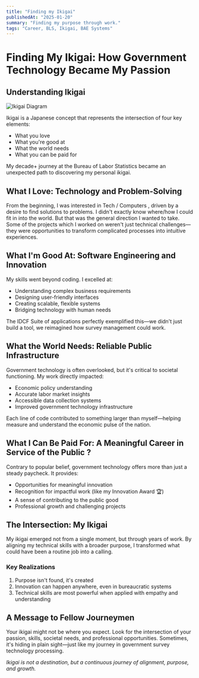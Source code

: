 ---
title: "Finding my Ikigai"
publishedAt: "2025-01-20"
summary: "Finding my purpose through work."
tags: "Career, BLS, Ikigai, BAE Systems"
---

# Finding My Ikigai: How Government Technology Became My Passion

## Understanding Ikigai

![Ikigai Diagram](./photos/ikigai.png)

Ikigai is a Japanese concept that represents the intersection of four key elements:
- What you love
- What you're good at
- What the world needs
- What you can be paid for

My decade+ journey at the Bureau of Labor Statistics became an unexpected path to discovering my personal ikigai.

## What I Love: Technology and Problem-Solving

From the beginning, I was interested in Tech / Computers , driven by a desire to find solutions to  problems. 
I didn't exactly know where/how I could fit in into the world. But that was the general direction I wanted to take. 
Some of the projects which I worked on weren't just technical challenges—they were opportunities to transform complicated processes into intuitive experiences.

## What I'm Good At: Software Engineering and Innovation

My skills went beyond coding. I excelled at:
- Understanding complex business requirements
- Designing user-friendly interfaces
- Creating scalable, flexible systems
- Bridging technology with human needs

The IDCF Suite of applications perfectly exemplified this—we didn't just build a tool, we reimagined how survey management could work.

## What the World Needs: Reliable Public Infrastructure

Government technology is often overlooked, but it's critical to societal functioning. My work directly impacted:
- Economic policy understanding
- Accurate labor market insights
- Accessible data collection systems
- Improved government technology infrastructure

Each line of code contributed to something larger than myself—helping measure and understand the economic pulse of the nation.

## What I Can Be Paid For: A Meaningful Career in Service of the Public ?

Contrary to popular belief, government technology offers more than just a steady paycheck. It provides:
- Opportunities for meaningful innovation
- Recognition for impactful work (like my Innovation Award 🏆)
- A sense of contributing to the public good
- Professional growth and challenging projects

## The Intersection: My Ikigai

My ikigai emerged not from a single moment, but through years of work. By aligning my technical skills with a broader purpose, I transformed what could have been a routine job into a calling.

### Key Realizations
1. Purpose isn't found, it's created
2. Innovation can happen anywhere, even in bureaucratic systems
3. Technical skills are most powerful when applied with empathy and understanding

## A Message to Fellow Journeymen

Your ikigai might not be where you expect. Look for the intersection of your passion, skills, societal needs, and professional opportunities. 
Sometimes, it's hiding in plain sight—just like my journey in government survey technology processing.

*Ikigai is not a destination, but a continuous journey of alignment, purpose, and growth.*